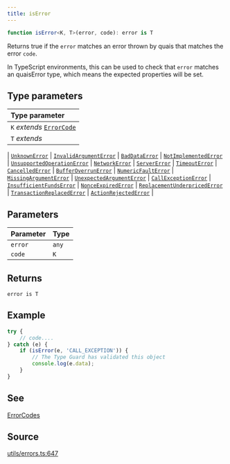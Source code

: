 ```yaml
---
title: isError
---
```


```ts
function isError<K, T>(error, code): error is T
```

Returns true if the `error` matches an error thrown by quais that matches the error `code`.

In TypeScript environments, this can be used to check that `error` matches an quaisError type, which means the
expected properties will be set.

## Type parameters

| Type parameter |
| :------ |
| `K` *extends* [`ErrorCode`](/content/type-aliases/ErrorCode) |
| `T` *extends* 
  \| [`UnknownError`](/content/interfaces/UnknownError)
  \| [`InvalidArgumentError`](/content/interfaces/InvalidArgumentError)
  \| [`BadDataError`](/content/interfaces/BadDataError)
  \| [`NotImplementedError`](/content/interfaces/NotImplementedError)
  \| [`UnsupportedOperationError`](/content/interfaces/UnsupportedOperationError)
  \| [`NetworkError`](/content/interfaces/NetworkError)
  \| [`ServerError`](/content/interfaces/ServerError)
  \| [`TimeoutError`](/content/interfaces/TimeoutError)
  \| [`CancelledError`](/content/interfaces/CancelledError)
  \| [`BufferOverrunError`](/content/interfaces/BufferOverrunError)
  \| [`NumericFaultError`](/content/interfaces/NumericFaultError)
  \| [`MissingArgumentError`](/content/interfaces/MissingArgumentError)
  \| [`UnexpectedArgumentError`](/content/interfaces/UnexpectedArgumentError)
  \| [`CallExceptionError`](/content/interfaces/CallExceptionError)
  \| [`InsufficientFundsError`](/content/interfaces/InsufficientFundsError)
  \| [`NonceExpiredError`](/content/interfaces/NonceExpiredError)
  \| [`ReplacementUnderpricedError`](/content/interfaces/ReplacementUnderpricedError)
  \| [`TransactionReplacedError`](/content/interfaces/TransactionReplacedError)
  \| [`ActionRejectedError`](/content/interfaces/ActionRejectedError) |

## Parameters

| Parameter | Type |
| :------ | :------ |
| `error` | `any` |
| `code` | `K` |

## Returns

`error is T`

## Example

```ts
try {
    // code....
} catch (e) {
    if (isError(e, 'CALL_EXCEPTION')) {
        // The Type Guard has validated this object
        console.log(e.data);
    }
}
```

## See

[ErrorCodes](api:ErrorCode)

## Source

[utils/errors.ts:647](https://github.com/dominant-strategies/quais-6.js/blob/3237c5c21df47dfe74b210196b4121a22539a577/src/utils/errors.ts#L647)

